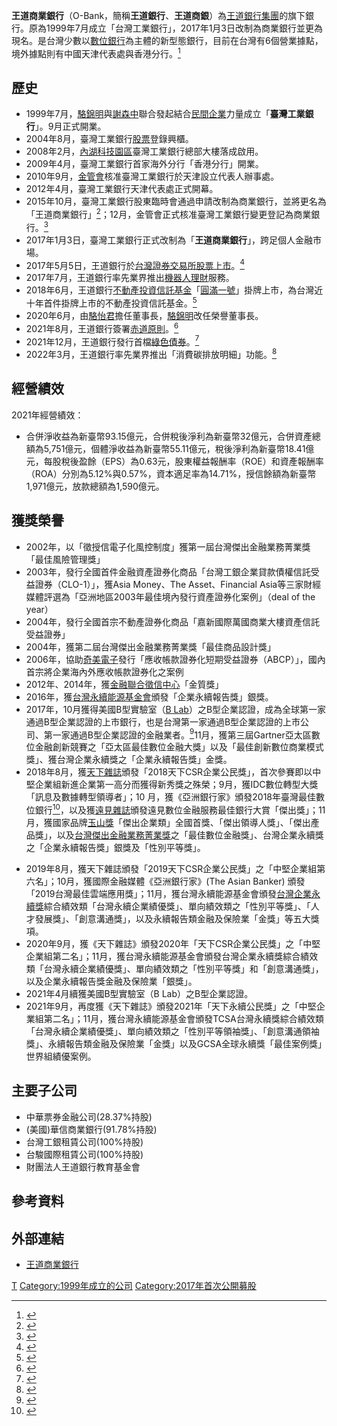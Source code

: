 {{Bank Financial Information
| name               = 王道商業銀行股份有限公司
| else_name          = O-Bank
| image              = [[File:O-Bank_logo.svg|File:O-Bank logo.svg]]
| full_name          = 
| abbreviated_name   = 王道銀行、王道商銀
| slogan             = 
| market_information = {{twse|2897}}
| isin_code          = 
| swift_code         = IBOTTWTP
| iban_code          =
| finance_code_list  = 中華民國金融機構代號列表
| finance_code       = 048
| open_date          = 1999年7月12日
| closing_date       =
| zip_code           = 
| location           = {{ROC-TW}}<br>[[台北市|台北市]][[內湖區|內湖區]][[堤頂大道|堤頂大道]]2段99號
| key_people         = 董事長：[[駱怡君|駱怡君]]<br/>總經理：李芳遠
| capital            = [[新台幣|新台幣]]303億元
| revenue            = 
| major_shareholder  = 明山投資（12.74%）<br/>怡昌投資（9.53%）<br/>台軒投資（9.47%）<br/>亨通機械（4.89%）<br/>誠友開發（3.64%）<br/>[[中鋼|中鋼]] （3.42%）<br/>台雅投資（2.99%）<br/>[[中租控股|中租迪和]] （2.89%）
| homepage           = https://www.o-bank.com/{{zh-tw}}
| footnotes          = 
| width              = 300px
}}
'''王道商業銀行'''（O-Bank，簡稱'''王道銀行'''、'''王道商銀'''）為[[王道銀行集團|王道銀行集團]]的旗下銀行。原為1999年7月成立「台灣工業銀行」，2017年1月3日改制為商業銀行並更為現名。是台灣少數以[[數位銀行|數位銀行]]為主體的新型態銀行，目前在台灣有6個營業據點，境外據點則有中國天津代表處與香港分行。<ref>{{Cite web |url=https://www.o-bank.com/about/aboutmain/about-location |title=服務據點 |accessdate=2017-12-05 |work=王道銀行官網 |archivedate=2018-12-28 |archiveurl=https://web.archive.org/web/20181228215259/https://www.o-bank.com/about/aboutmain/about-location |language=zh-tw |dead-url=no }}</ref>

==歷史==
*1999年7月，[[駱錦明|駱錦明]]與[[謝森中|謝森中]]聯合發起結合[[民間企業|民間企業]]力量成立「'''臺灣工業銀行'''」。9月正式開業。
*2004年8月，臺灣工業銀行[[股票|股票]]登錄興櫃。
*2008年2月，[[內湖科技園區|內湖科技園區]]臺灣工業銀行總部大樓落成啟用。
*2009年4月，臺灣工業銀行首家海外分行「香港分行」開業。
*2010年9月，[[金管會|金管會]]核准臺灣工業銀行於天津設立代表人辦事處。
*2012年4月，臺灣工業銀行天津代表處正式開幕。
*2015年10月，臺灣工業銀行股東臨時會通過申請改制為商業銀行，並將更名為「王道商業銀行」<ref>{{Cite web |url=https://www.nownews.com/news/20151002/1831890 |title=改名王道銀行拍板！台工銀股東臨時會通過申請改制商銀 |accessdate=2017-07-31 |archive-date=2017-07-31 |archive-url=https://web.archive.org/web/20170731112654/https://www.nownews.com/news/20151002/1831890 |dead-url=no }}</ref>；12月，金管會正式核准臺灣工業銀行變更登記為商業銀行。<ref>{{Cite web |url=http://www.chinatimes.com/newspapers/20151218000128-260205 |title=金管會准台工銀更名王道 |accessdate=2017-07-31 |archive-date=2017-07-31 |archive-url=https://web.archive.org/web/20170731145038/http://www.chinatimes.com/newspapers/20151218000128-260205 |dead-url=no }}</ref>
*2017年1月3日，臺灣工業銀行正式改制為「'''王道商業銀行'''」，跨足個人金融市場。
*2017年5月5日，王道銀行於[[台灣證券交易所|台灣證券交易所]][[股票上市|股票上市]]。<ref>{{Cite web |url=https://www.nownews.com/news/20170505/2510012 |title=王道銀行掛牌上市　股價漲逾4成　申購中籤率0.46% |accessdate=2017-07-28 |archive-date=2017-07-28 |archive-url=https://web.archive.org/web/20170728201216/https://www.nownews.com/news/20170505/2510012 |dead-url=no }}</ref>
*2017年7月，王道銀行率先業界推出[[機器人理財|機器人理財]]服務。
*2018年6月，王道銀行[[不動產投資信託基金|不動產投資信託基金]]「[[圓滿一號|圓滿一號]]」掛牌上市，為台灣近十年首件掛牌上市的不動產投資信託基金。<ref>{{Cite web |url=https://money.udn.com/money/story/5641/3211099 |title=近十年首件REITs 王道銀行「圓滿一號」掛牌上市 |accessdate=2019-05-29 |archive-date=2019-05-29 |archive-url=https://web.archive.org/web/20190529091749/https://money.udn.com/money/story/5641/3211099 |dead-url=no }}</ref>
*2020年6月，由[[駱怡君|駱怡君]]擔任董事長，[[駱錦明|駱錦明]]改任榮譽董事長。
*2021年8月，王道銀行簽署[[赤道原則|赤道原則]]。<ref>{{Cite web |url=https://money.udn.com/money/story/5613/5696344 |title=王道銀行宣布簽署赤道原則 落實ESG |accessdate=2017-07-31 |archive-date=2017-07-31 |archive-url=https://money.udn.com/money/story/5613/5696344 |dead-url=no }}</ref>
*2021年12月，王道銀行發行首檔[[綠色債券|綠色債券]]。<ref>{{Cite web |url=https://ec.ltn.com.tw/article/breakingnews/3777380 |title=落實綠色永續 王道銀發行首檔綠色債券 |accessdate=2017-07-31 |archive-date=2017-07-31 |archive-url=https://ec.ltn.com.tw/article/breakingnews/3777380 |dead-url=no }}</ref>
*2022年3月，王道銀行率先業界推出「消費碳排放明細」功能。<ref>{{Cite web |url=https://www.storm.mg/lifestyle/4287347 |title=刷卡看見商品的碳排放？王道銀行成為全亞太第一家導入碳排放明細功能的銀行 |accessdate=2017-07-31 |archive-date=2017-07-31 |archive-url=https://www.storm.mg/lifestyle/4287347 |dead-url=no }}</ref>

== 經營績效 ==
2021年經營績效：

*合併淨收益為新臺幣93.15億元，合併稅後淨利為新臺幣32億元，合併資產總額為5,751億元，個體淨收益為新臺幣55.11億元，稅後淨利為新臺幣18.41億元，每股稅後盈餘（EPS）為0.63元，股東權益報酬率（ROE）和資產報酬率（ROA）分別為5.12%與0.57%，資本適足率為14.71%，授信餘額為新臺幣1,971億元，放款總額為1,590億元。

== 獲獎榮譽 ==
*2002年，以「徵授信電子化風控制度」獲第一屆台灣傑出金融業務菁業獎「最佳風險管理獎」
*2003年，發行全國首件金融資產證券化商品「台灣工銀企業貸款債權信託受益證券（CLO-1）」，獲Asia Money、The Asset、Financial Asia等三家財經媒體評選為「亞洲地區2003年最佳境內發行資產證券化案例」（deal of the year）
*2004年，發行全國首宗不動產證券化商品「嘉新國際萬國商業大樓資產信託受益證券」
*2004年，獲第二屆台灣傑出金融業務菁業獎「最佳商品設計獎」
*2006年，協助[[奇美電子|奇美電子]]發行「應收帳款證券化短期受益證券（ABCP）」，國內首宗將企業海內外應收帳款證券化之案例
*2012年、2014年，獲[[金融聯合徵信中心|金融聯合徵信中心]]「金質獎」
*2016年，獲[[台灣永續能源基金會|台灣永續能源基金會]]頒發「企業永續報告獎」銀獎。
*2017年，10月獲得美國B型實驗室（[[B_Lab|B Lab]]）之B型企業認證，成為全球第一家通過B型企業認證的上市銀行，也是台灣第一家通過B型企業認證的上市公司、第一家通過B型企業認證的金融業者。<ref>{{Cite web|url=https://www.o-bank.com/about/csr/b-corp|title=B型企業認證|accessdate=2017-12-05|author=|date=|publisher=}}</ref>11月，獲第三屆Gartner亞太區數位金融創新競賽之「亞太區最佳數位金融大獎」以及「最佳創新數位商業模式獎」、獲台灣企業永續獎之「企業永續報告獎」金獎。
*2018年8月，獲[[天下雜誌|天下雜誌]]頒發「2018天下CSR企業公民獎」，首次參賽即以中堅企業組新進企業第一高分而獲得新秀獎之殊榮；9月，獲IDC數位轉型大獎「訊息及數據轉型領導者」；10 月，獲《亞洲銀行家》頒發2018年臺灣最佳數位銀行<ref>{{Cite web |url=https://money.udn.com/money/story/5613/3425792 |title=王道 獲最佳數位銀行殊榮 |accessdate=2019-05-29 |archive-date=2019-05-29 |archive-url=https://web.archive.org/web/20190529093800/https://money.udn.com/money/story/5613/3425792 |dead-url=no }}</ref>，以及獲[[遠見雜誌|遠見雜誌]]頒發遠見數位金融服務最佳銀行大賞「傑出獎」；11月，獲國家品牌[[玉山獎|玉山獎]]「傑出企業類」全國首獎、「傑出領導人獎」、「傑出產品獎」，以及[[台灣傑出金融業務菁業獎|台灣傑出金融業務菁業獎]]之「最佳數位金融獎」、台灣企業永續獎之「企業永續報告獎」銀獎及「性別平等獎」。

*2019年8月，獲天下雜誌頒發「2019天下CSR企業公民獎」之「中堅企業組第六名」；10月，獲國際金融媒體《亞洲銀行家》(The Asian Banker) 頒發「2019台灣最佳雲端應用獎」；11月，獲台灣永續能源基金會頒發[[台灣企業永續獎|台灣企業永續獎]]綜合績效類「台灣永續企業績優獎」、單向績效類之「性別平等獎」、「人才發展獎」、「創意溝通獎」，以及永續報告類金融及保險業「金獎」等五大獎項。
*2020年9月，獲《天下雜誌》頒發2020年「天下CSR企業公民獎」之「中堅企業組第二名」；11月，獲台灣永續能源基金會頒發台灣企業永續獎綜合績效類「台灣永續企業績優獎」、單向績效類之「性別平等獎」和「創意溝通獎」，以及企業永續報告獎金融及保險業「銀獎」。
*2021年4月續獲美國B型實驗室（B Lab）之B型企業認證。
*2021年9月，再度獲《天下雜誌》頒發2021年「天下永續公民獎」之「中堅企業組第二名」；11月，獲台灣永續能源基金會頒發TCSA台灣永續獎綜合績效類「台灣永續企業績優獎」、單向績效類之「性別平等領袖獎」、「創意溝通領袖獎」、永續報告類金融及保險業「金獎」以及GCSA全球永續獎「最佳案例獎」世界組績優案例。

== 主要子公司 ==
* 中華票券金融公司(28.37%持股)
* (美國)華信商業銀行(91.78%持股)
* 台灣工銀租賃公司(100%持股)
* 台駿國際租賃公司(100%持股)
* 財團法人王道銀行教育基金會

== 參考資料 ==
{{Reflist}}

== 外部連結 ==
{{commonscat|O-Bank}}
*{{zh-tw}}[https://www.o-bank.com/zh-TW/retail 王道商業銀行] {{Wayback|url=https://www.o-bank.com/zh-TW/retail |date=20170103170216 }}

{{TW Bank}}

[[Category:臺灣的銀行|T]]
[[Category:1999年成立的公司|Category:1999年成立的公司]]
[[Category:2017年首次公開募股|Category:2017年首次公開募股]]